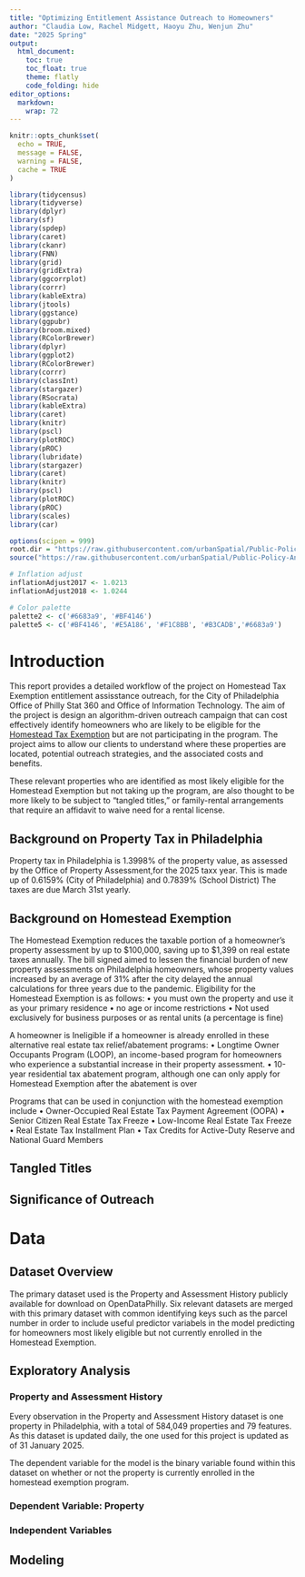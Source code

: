 ```yaml
---
title: "Optimizing Entitlement Assistance Outreach to Homeowners"
author: "Claudia Low, Rachel Midgett, Haoyu Zhu, Wenjun Zhu"
date: "2025 Spring"
output:
  html_document:
    toc: true
    toc_float: true
    theme: flatly
    code_folding: hide
editor_options: 
  markdown: 
    wrap: 72
---
```


```r

knitr::opts_chunk$set(
  echo = TRUE,
  message = FALSE,
  warning = FALSE,
  cache = TRUE
)

library(tidycensus)
library(tidyverse)
library(dplyr)
library(sf)
library(spdep)
library(caret)
library(ckanr)
library(FNN)
library(grid)
library(gridExtra)
library(ggcorrplot) 
library(corrr)    
library(kableExtra)
library(jtools)   
library(ggstance)
library(ggpubr) 
library(broom.mixed)
library(RColorBrewer)
library(dplyr)
library(ggplot2)
library(RColorBrewer)
library(corrr)
library(classInt)
library(stargazer)
library(RSocrata)
library(kableExtra)
library(caret)
library(knitr) 
library(pscl)
library(plotROC)
library(pROC)
library(lubridate)
library(stargazer)
library(caret)
library(knitr) 
library(pscl)
library(plotROC)
library(pROC)
library(scales)
library(car)

options(scipen = 999)
root.dir = "https://raw.githubusercontent.com/urbanSpatial/Public-Policy-Analytics-Landing/master/DATA/"
source("https://raw.githubusercontent.com/urbanSpatial/Public-Policy-Analytics-Landing/master/functions.r")

# Inflation adjust
inflationAdjust2017 <- 1.0213
inflationAdjust2018 <- 1.0244

# Color palette
palette2 <- c('#6683a9', '#BF4146')
palette5 <- c('#BF4146', '#E5A186', '#F1C8BB', '#B3CADB','#6683a9')

```

# Introduction

This report provides a detailed workflow of the project on Homestead Tax Exemption entitlement assisstance outreach, for the City of Philadelphia Office of Philly Stat 360 and Office of Information Technology. The aim of the project is design an algorithm-driven outreach campaign that can cost effectively identify homeowners who are likely to be eligible for the [Homestead Tax Exemption](https://www.phila.gov/services/payments-assistance-taxes/taxes/property-and-real-estate-taxes/get-real-estate-tax-relief/get-the-homestead-exemption/) but are not participating in the program. The project aims to allow our clients to understand where these properties are located, potential outreach strategies, and the associated costs and benefits.

These relevant properties who are identified as most likely eligible for the Homestead Exemption but not taking up the program,  are also thought to be more likely to be subject to “tangled titles,” or family-rental arrangements that require an affidavit to waive need for a rental license.

## Background on Property Tax in Philadelphia
Property tax in Philadelphia is 1.3998% of the property value, as assessed by the Office of Property Assessment,for the 2025 taxx year. This is made up of 0.6159% (City of Philadelphia) and 0.7839% (School District)
The taxes are due March 31st yearly.

## Background on Homestead Exemption
The Homestead Exemption reduces the taxable portion of a homeowner's property assessment by up to $100,000, saving up to $1,399 on real estate taxes annually. The bill signed aimed to lessen the financial burden of new property assessments on Philadelphia homeowners, whose property values increased by an average of 31% after the city delayed the annual calculations for three years due to the pandemic.
Eligibility for the Homestead Exemption is as follows:
•	you must own the property and use it as your primary residence
•	no age or income restrictions
•	Not used exclusively for business purposes or as rental units (a percentage is fine)

A homeowner is Ineligible if a homeowner is already enrolled in these alternative real estate tax relief/abatement programs:
•	Longtime Owner Occupants Program (LOOP), an	income-based program for homeowners who experience a substantial increase in their property assessment.
•	10-year residential tax abatement program, although one can only apply for Homestead Exemption after the abatement is over

Programs that can be used in conjunction with the homestead exemption include 
•	Owner-Occupied Real Estate Tax Payment Agreement (OOPA)
•	Senior Citizen Real Estate Tax Freeze
•	Low-Income Real Estate Tax Freeze
•	Real Estate Tax Installment Plan
• Tax Credits for Active-Duty Reserve and National Guard Members

## Tangled Titles

## Significance of Outreach 

# Data
## Dataset Overview
The primary dataset used is the Property and Assessment History publicly available for download on OpenDataPhilly. 
Six relevant datasets are merged with this primary dataset with common identifying keys such as the parcel number in order to include useful predictor variabels in the model predicting for homeowners most likely eligible but not currently enrolled in the Homestead Exemption.

## Exploratory Analysis
### Property and Assessment History
Every observation in the Property and Assessment History dataset is one property in Philadelphia, with a total of 584,049 properties and 79 features. As this dataset is updated daily, the one used for this project is updated as of 31 January 2025. 

The dependent variable for the model is the binary variable found within this dataset on whether or not the property is currently enrolled in the homestead exemption program.





### Dependent Variable: Property 

### Independent Variables

## Modeling



